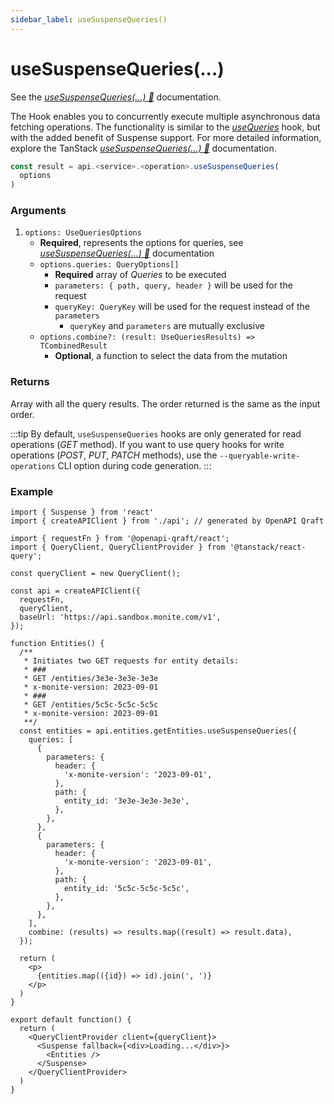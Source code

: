 ```yaml
---
sidebar_label: useSuspenseQueries()
---
```


# useSuspenseQueries(...)

See the [_useSuspenseQueries(...) 🌴_](https://tanstack.com/query/latest/docs/framework/react/reference/useSuspenseQueries) documentation.

The Hook enables you to concurrently execute multiple asynchronous data fetching operations.
The functionality is similar to the [_useQueries_](/hooks/useQueries.mdx) hook, but with the added benefit of Suspense support.
For more detailed information, explore the TanStack
[_useSuspenseQueries(...) 🌴_](https://tanstack.com/query/latest/docs/framework/react/reference/useSuspenseQueries) documentation.

```ts
const result = api.<service>.<operation>.useSuspenseQueries(
  options
)
```

### Arguments

1.  `options: UseQueriesOptions`
    - **Required**, represents the options for queries, see [_useSuspenseQueries(...) 🌴_](https://tanstack.com/query/latest/docs/framework/react/reference/useSuspenseQueries) documentation
    - `options.queries: QueryOptions[]`
      - **Required** array of _Queries_ to be executed
      - `parameters: { path, query, header }` will be used for the request
      - `queryKey: QueryKey` will be used for the request instead of the `parameters`
        - `queryKey` and `parameters` are mutually exclusive
    - `options.combine?: (result: UseQueriesResults) => TCombinedResult`
      - **Optional**, a function to select the data from the mutation

### Returns

Array with all the query results. The order returned is the same as the input order.

:::tip
By default, `useSuspenseQueries` hooks are only generated for read operations (_GET_ method). If you want to use query
hooks for write operations (_POST_, _PUT_, _PATCH_ methods), use the `--queryable-write-operations` CLI option
during code generation.
:::

### Example

```tsx title="src/Entities.tsx"
import { Suspense } from 'react'
import { createAPIClient } from './api'; // generated by OpenAPI Qraft

import { requestFn } from '@openapi-qraft/react';
import { QueryClient, QueryClientProvider } from '@tanstack/react-query';

const queryClient = new QueryClient();

const api = createAPIClient({
  requestFn,
  queryClient,
  baseUrl: 'https://api.sandbox.monite.com/v1',
});

function Entities() {
  /**
   * Initiates two GET requests for entity details:
   * ###
   * GET /entities/3e3e-3e3e-3e3e
   * x-monite-version: 2023-09-01
   * ###
   * GET /entities/5c5c-5c5c-5c5c
   * x-monite-version: 2023-09-01
   **/
  const entities = api.entities.getEntities.useSuspenseQueries({
    queries: [
      {
        parameters: {
          header: {
            'x-monite-version': '2023-09-01',
          },
          path: {
            entity_id: '3e3e-3e3e-3e3e',
          },
        },
      },
      {
        parameters: {
          header: {
            'x-monite-version': '2023-09-01',
          },
          path: {
            entity_id: '5c5c-5c5c-5c5c',
          },
        },
      },
    ],
    combine: (results) => results.map((result) => result.data),
  });

  return (
    <p>
      {entities.map(({id}) => id).join(', ')}
    </p>
  )
}

export default function() {
  return (
    <QueryClientProvider client={queryClient}>
      <Suspense fallback={<div>Loading...</div>}>
        <Entities />
      </Suspense>
    </QueryClientProvider>
  )
}
```
